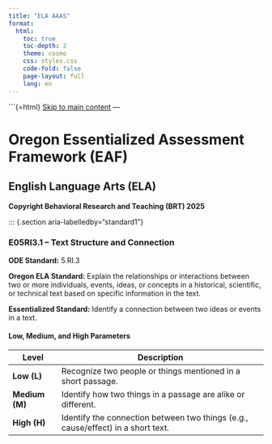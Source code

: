 ```yaml
---
title: "ELA AAAS"
format:
  html:
    toc: true
    toc-depth: 2
    theme: cosmo
    css: styles.css
    code-fold: false
    page-layout: full
    lang: en
---
```


```{=html}
<a href="#main" class="skip-link">Skip to main content</a>
---

# **Oregon Essentialized Assessment Framework (EAF)**

## **English Language Arts (ELA)**

**Copyright Behavioral Research and Teaching (BRT) 2025**

::: {.section aria-labelledby=“standard1”}

### **E05RI3.1 – Text Structure and Connection**

**ODE Standard:** 5.RI.3

**Oregon ELA Standard:** Explain the relationships or interactions between two or more individuals, events, ideas, or concepts in a historical, scientific, or technical text based on specific information in the text.

**Essentialized Standard:** Identify a connection between two ideas or events in a text.

#### **Low, Medium, and High Parameters**

| Level | Description |
|--------------|----------------------------------------------------------|
| **Low (L)** | Recognize two people or things mentioned in a short passage. |
| **Medium (M)** | Identify how two things in a passage are alike or different. |
| **High (H)** | Identify the connection between two things (e.g., cause/effect) in a short text. |
